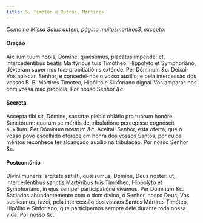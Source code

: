 ```yaml
---
title: S. Timóteo e Outros, Mártires
---
```


<em>Como na Missa Salus autem, página muitosmartires3, excepto:</em>


#### Oração
<div class="grid grid-cols-2 gap-5">
  <span class="text-justify">
    Aixílium tuum nobis, Dómine, quǽsumus, placátus impende: et, intercedéntibus
    beátis Martýribus tuis Timótheo, Hippolýto et Symphoriáno, déxteram super
    nos tuæ propitiatiónis exténde. Per Dóminum <em>&c.</em>
  </span>
  <span class="text-justify">
    Deixai-Vos aplacar, Senhor, e concedei-nos o vosso auxílio; e pela
    intercessão dos vossos B. B. Mártires Timóteo, Hipólito e Sinforiano
    dignai-Vos amparar-nos com vossa mão propícia. Por nosso Senhor <em>&c.</em>
  </span>
</div>


#### Secreta
<div class="grid grid-cols-2 gap-5">
  <span class="text-justify">
    Accépta tibi sit, Dómine, sacrátæ plebis oblátio pro tuórum honóre
    Sanctórum: quorum se méritis de tribulatióne percepísse cognóscit auxílium.
    Per Dóminum nostrum <em>&c.</em>
  </span>
  <span class="text-justify">
    Aceitai, Senhor, esta oferta, que o vosso povo escolhido oferece em honra
    dos vossos Santos, por cujos méritos reconhece ter alcançado auxílio na
    tribulação. Por nosso Senhor <em>&c.</em>
  </span>
</div>


#### Postcomúnio
<div class="grid grid-cols-2 gap-5">
  <span class="text-justify">
    Divíni muneris largitate satiáti, quǽsumus, Dómine, Deus noster: ut,
    intercedéntibus sanctis Martýribus tuis Timótheo, Hippolýto et Symphoriáno,
    in ejus semper participatióne vivámus. Per Dóminum <em>&c.</em>
  </span>
  <span class="text-justify">
    Saciados abundantemente com o dom divino, ó Senhor, nosso Deus, Vos
    suplicamos, fazei, pela intercessão dos vossos Santos Mártires Timóteo,
    Hipólito e Sinforiano, que participemos sempre dele durante toda nossa vida.
    Por nosso <em>&c.</em>
  </span>
</div>
